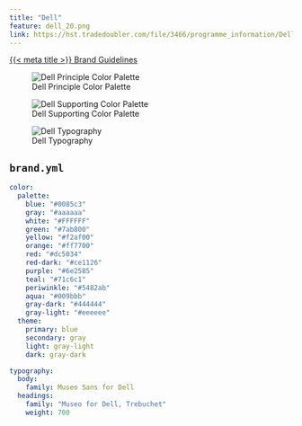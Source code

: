 ```yaml
---
title: "Dell"
feature: dell_20.png
link: https://hst.tradedoubler.com/file/3466/programme_information/Dell_Brand_Standards.pdf
---
```


[{{< meta title >}} Brand Guidelines]({{< meta link >}})

![Dell Principle Color Palette](dell_20.png){group="dell"}

![Dell Supporting Color Palette](dell_21.png){group="dell"}

![Dell Typography](dell_24.png){group="dell"}

::: {.callout collapse="true"}
## `brand.yml`

```yaml
color:
  palette:
    blue: "#0085c3"
    gray: "#aaaaaa"
    white: "#FFFFFF"
    green: "#7ab800"
    yellow: "#f2af00"
    orange: "#ff7700"
    red: "#dc5034"
    red-dark: "#ce1126"
    purple: "#6e2585"
    teal: "#71c6c1"
    periwinkle: "#5482ab"
    aqua: "#009bbb"
    gray-dark: "#444444"
    gray-light: "#eeeeee"
  theme:
    primary: blue
    secondary: gray
    light: gray-light
    dark: gray-dark

typography:
  body:
    family: Museo Sans for Dell
  headings:
    family: "Museo for Dell, Trebuchet"
    weight: 700
```
:::
